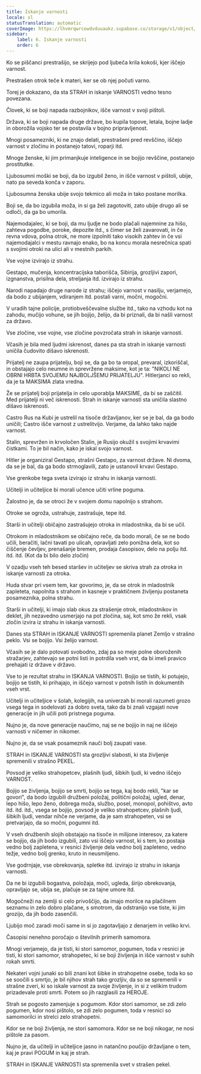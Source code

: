 ```yaml
---
title: Iskanje varnosti
locale: sl
statusTranslation: automatic
coverImage: https://lhvmrqwrcowdvduuaukz.supabase.co/storage/v1/object/public/strapi-uploads/small_cover-educacion-fundamental.webp-2d51a7828a2b1309555be27f7e2a61a0.webp
sidebar:
    label: 6. Iskanje varnosti
    order: 6
---
```

Ko se piščanci prestrašijo, se skrijejo pod ljubeča krila kokoši, kjer iščejo varnost.

Prestrašen otrok teče k materi, ker se ob njej počuti varno.

Torej je dokazano, da sta STRAH in iskanje VARNOSTI vedno tesno povezana.

Človek, ki se boji napada razbojnikov, išče varnost v svoji pištoli.

Država, ki se boji napada druge države, bo kupila topove, letala, bojne ladje in oborožila vojsko ter se postavila v bojno pripravljenost.

Mnogi posamezniki, ki ne znajo delati, prestrašeni pred revščino, iščejo varnost v zločinu in postanejo tatovi, roparji itd.

Mnoge ženske, ki jim primanjkuje inteligence in se bojijo revščine, postanejo prostitutke.

Ljubosumni moški se boji, da bo izgubil ženo, in išče varnost v pištoli, ubije, nato pa seveda konča v zaporu.

Ljubosumna ženska ubije svojo tekmico ali moža in tako postane morilka.

Boji se, da bo izgubila moža, in si ga želi zagotoviti, zato ubije drugo ali se odloči, da ga bo umorila.

Najemodajalec, ki se boji, da mu ljudje ne bodo plačali najemnine za hišo, zahteva pogodbe, poroke, depozite itd., s čimer se želi zavarovati, in če revna vdova, polna otrok, ne more izpolniti tako visokih zahtev in če vsi najemodajalci v mestu ravnajo enako, bo na koncu morala nesrečnica spati s svojimi otroki na ulici ali v mestnih parkih.

Vse vojne izvirajo iz strahu.

Gestapo, mučenja, koncentracijska taborišča, Sibirija, grozljivi zapori, izgnanstva, prisilna dela, streljanja itd. izvirajo iz strahu.

Narodi napadajo druge narode iz strahu; iščejo varnost v nasilju, verjamejo, da bodo z ubijanjem, vdiranjem itd. postali varni, močni, mogočni.

V uradih tajne policije, protiobveščevalne službe itd., tako na vzhodu kot na zahodu, mučijo vohune, se jih bojijo, želijo, da bi priznali, da bi našli varnost za državo.

Vse zločine, vse vojne, vse zločine povzročata strah in iskanje varnosti.

Včasih je bila med ljudmi iskrenost, danes pa sta strah in iskanje varnosti uničila čudovito dišavo iskrenosti.

Prijatelj ne zaupa prijatelju, boji se, da ga bo ta oropal, prevaral, izkoriščal, in obstajajo celo neumne in sprevržene maksime, kot je ta: "NIKOLI NE OBRNI HRBTA SVOJEMU NAJBOLJŠEMU PRIJATELJU". Hitlerjanci so rekli, da je ta MAKSIMA zlata vredna.

Že se prijatelj boji prijatelja in celo uporablja MAKSIME, da bi se zaščitil. Med prijatelji ni več iskrenosti. Strah in iskanje varnosti sta uničila slastno dišavo iskrenosti.

Castro Rus na Kubi je ustrelil na tisoče državljanov, ker se je bal, da ga bodo uničili; Castro išče varnost z ustrelitvijo. Verjame, da lahko tako najde varnost.

Stalin, sprevržen in krvoločen Stalin, je Rusijo okužil s svojimi krvavimi čistkami. To je bil način, kako je iskal svojo varnost.

Hitler je organiziral Gestapo, strašni Gestapo, za varnost države. Ni dvoma, da se je bal, da ga bodo strmoglavili, zato je ustanovil krvavi Gestapo.

Vse grenkobe tega sveta izvirajo iz strahu in iskanja varnosti.

Učitelji in učiteljice bi morali učence učiti vrline poguma.

Žalostno je, da se otroci že v svojem domu napolnijo s strahom.

Otroke se ogroža, ustrahuje, zastrašuje, tepe itd.

Starši in učitelji običajno zastrašujejo otroka in mladostnika, da bi se učil.

Otrokom in mladostnikom se običajno reče, da bodo morali, če se ne bodo učili, beračiti, lačni tavati po ulicah, opravljati zelo ponižna dela, kot so čiščenje čevljev, prenašanje bremen, prodaja časopisov, delo na polju itd. itd. itd. (Kot da bi bilo delo zločin)

V ozadju vseh teh besed staršev in učiteljev se skriva strah za otroka in iskanje varnosti za otroka.

Huda stvar pri vsem tem, kar govorimo, je, da se otrok in mladostnik zapleteta, napolnita s strahom in kasneje v praktičnem življenju postaneta posameznika, polna strahu.

Starši in učitelji, ki imajo slab okus za strašenje otrok, mladostnikov in deklet, jih nezavedno usmerjajo na pot zločina, saj, kot smo že rekli, vsak zločin izvira iz strahu in iskanja varnosti.

Danes sta STRAH in ISKANJE VARNOSTI spremenila planet Zemljo v strašno peklo. Vsi se bojijo. Vsi želijo varnost.

Včasih se je dalo potovati svobodno, zdaj pa so meje polne oboroženih stražarjev, zahtevajo se potni listi in potrdila vseh vrst, da bi imeli pravico prehajati iz države v državo.

Vse to je rezultat strahu in ISKANJA VARNOSTI. Bojijo se tistih, ki potujejo, bojijo se tistih, ki prihajajo, in iščejo varnost v potnih listih in dokumentih vseh vrst.

Učitelji in učiteljice v šolah, kolegijih, na univerzah bi morali razumeti grozo vsega tega in sodelovati za dobro sveta, tako da bi znali vzgajati nove generacije in jih učili poti pristnega poguma.

Nujno je, da nove generacije naučimo, naj se ne bojijo in naj ne iščejo varnosti v ničemer in nikomer.

Nujno je, da se vsak posameznik nauči bolj zaupati vase.

STRAH in ISKANJE VARNOSTI sta grozljivi slabosti, ki sta življenje spremenili v strašno PEKEL.

Povsod je veliko strahopetcev, plašnih ljudi, šibkih ljudi, ki vedno iščejo VARNOST.

Bojijo se življenja, bojijo se smrti, bojijo se tega, kaj bodo rekli, "kar se govori", da bodo izgubili družbeni položaj, politični položaj, ugled, denar, lepo hišo, lepo ženo, dobrega moža, službo, posel, monopol, pohištvo, avto itd. itd. itd., vsega se bojijo, povsod je veliko strahopetcev, plašnih ljudi, šibkih ljudi, vendar nihče ne verjame, da je sam strahopeten, vsi se pretvarjajo, da so močni, pogumni itd.

V vseh družbenih slojih obstajajo na tisoče in milijone interesov, za katere se bojijo, da jih bodo izgubili, zato vsi iščejo varnost, ki s tem, ko postaja vedno bolj zapletena, v resnici življenje dela vedno bolj zapleteno, vedno težje, vedno bolj grenko, kruto in neusmiljeno.

Vse godrnjaje, vse obrekovanja, spletke itd. izvirajo iz strahu in iskanja varnosti.

Da ne bi izgubili bogastva, položaja, moči, ugleda, širijo obrekovanja, opravljajo se, ubija se, plačuje se za tajne umore itd.

Mogočneži na zemlji si celo privoščijo, da imajo morilce na plačilnem seznamu in zelo dobro plačane, s smotrom, da odstranijo vse tiste, ki jim grozijo, da jih bodo zasenčili.

Ljubijo moč zaradi moči same in si jo zagotavljajo z denarjem in veliko krvi.

Časopisi nenehno poročajo o številnih primerih samomora.

Mnogi verjamejo, da je tisti, ki stori samomor, pogumen, toda v resnici je tisti, ki stori samomor, strahopetec, ki se boji življenja in išče varnost v suhih rokah smrti.

Nekateri vojni junaki so bili znani kot šibke in strahopetne osebe, toda ko so se soočili s smrtjo, je bil njihov strah tako grozljiv, da so se spremenili v strašne zveri, ki so iskale varnost za svoje življenje, in si z velikim trudom prizadevale proti smrti. Potem so jih razglasili za HEROJE.

Strah se pogosto zamenjuje s pogumom. Kdor stori samomor, se zdi zelo pogumen, kdor nosi pištolo, se zdi zelo pogumen, toda v resnici so samomorilci in strelci zelo strahopetni.

Kdor se ne boji življenja, ne stori samomora. Kdor se ne boji nikogar, ne nosi pištole za pasom.

Nujno je, da učitelji in učiteljice jasno in natančno poučijo državljane o tem, kaj je pravi POGUM in kaj je strah.

STRAH in ISKANJE VARNOSTI sta spremenila svet v strašen pekel.

